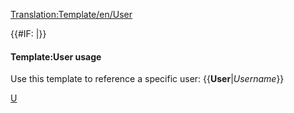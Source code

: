 <noinclude>
[[Translation:Template/en/User]]
</noinclude>

<includeonly>{{#IF: {{{1|}}} |[[Archive/en/{{{1}}}|{{{1}}}]]}}</includeonly><noinclude>

====Template:User usage==== 
Use this template to reference a specific user: 
<nowiki>{{</nowiki>'''User'''|''Username''<nowiki>}}</nowiki>

[[Category:en/Link Templates|U]]</noinclude>
